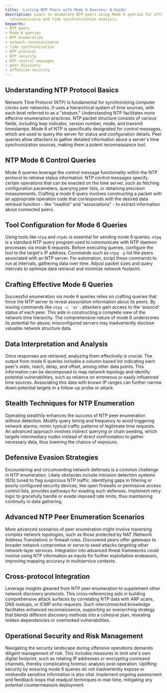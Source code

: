 ```yaml
---
title: 'Listing NTP Peers with Mode 6 Queries: A Guide'
description: Learn to enumerate NTP peers using Mode 6 queries for effective network
  reconnaissance and time synchronization analysis.
keywords:
- NTP peers
- Mode 6 queries
- NTP enumeration
- network reconnaissance
- time synchronization
- NTP protocol
- NTP security
- NTP control messages
- peer discovery
- offensive security
---
```


## Understanding NTP Protocol Basics

Network Time Protocol (NTP) is fundamental for synchronizing computer clocks over networks. It uses a hierarchical system of time sources, with each level referred to as a "stratum." Understanding NTP facilitates more effective enumeration practices. NTP packet structure consists of various fields, including leap indicator, version number, mode, and transmit timestamps. Mode 6 of NTP is specifically designated for control messages, which are used to query the server for status and configuration details. Peer queries allow attackers to gather detailed information about a server's time synchronization sources, making them a potent reconnaissance tool.

## NTP Mode 6 Control Queries

Mode 6 queries leverage the control message functionality within the NTP protocol to retrieve status information. NTP control messages specify certain operations that can be enacted on the time server, such as fetching configuration parameters, querying peer lists, or obtaining precision measurements. Crafting a mode 6 query involves constructing a packet with an appropriate operation code that corresponds with the desired data retrieval function - like "readlist" and "associations" - to extract information about connected peers.

## Tool Configuration for Mode 6 Queries

Using tools like `ntpq` and `ntpdc` is essential for sending mode 6 queries. `ntpq` is a standard NTP query program used to communicate with NTP daemon processes via mode 6 requests. Before executing queries, configure the tool to the target's IP address. Commands such as `ntpq -p` list the peers associated with an NTP server. For automation, script these commands to run at intervals, gathering data over time. Adjust packet sizes and query intervals to optimize data retrieval and minimize network footprint.

## Crafting Effective Mode 6 Queries

Successful enumeration via mode 6 queries relies on crafting queries that force the NTP server to reveal association information about its peers. By issuing commands like `ntpq -c 'as'`, attackers gain access to the 'associd' status of each peer. This aids in constructing a complete view of the network time hierarchy. The comprehensive nature of mode 6 underscores its potential for abuse; misconfigured servers may inadvertently disclose valuable network structure data.

## Data Interpretation and Analysis

Once responses are retrieved, analyzing them effectively is crucial. The output from mode 6 queries includes a column-based list indicating each peer's state, reach, delay, and offset, among other data points. This information can be decomposed to map network topology and identify potential vulnerabilities, such as reliance on erroneous or easily influenced time sources. Associating this data with known IP ranges can further narrow down potential targets in a follow-up probe or attack.

## Stealth Techniques for NTP Enumeration

Operating stealthily enhances the success of NTP peer enumeration without detection. Modify query timing and frequency to avoid triggering network alarms; mimic typical traffic patterns of legitimate time requests. An advanced approach involves indirect querying or chain seeding, which targets intermediary nodes instead of direct confrontation to gather necessary data, thus lowering the chance of exposure.

## Defensive Evasion Strategies

Encountering and circumventing network defenses is a common challenge in NTP enumeration. Likely obstacles include intrusion detection systems (IDS) tuned to flag suspicious NTP traffic. Identifying gaps in filtering or poorly configured security devices, like open firewalls or permissive access control lists, provides pathways for evading such defenses. Implement retry logic to gracefully handle or evade imposed rate limits, thus maintaining continuity in data gathering.

## Advanced NTP Peer Enumeration Scenarios

More advanced scenarios of peer enumeration might involve traversing complex network topologies, such as those protected by NAT (Network Address Translation) or firewall rules. Discovered peers offer gateways to broader network compromise or serve to seed attacks targeting other network-layer services. Integration into advanced threat frameworks could involve using NTP information as inputs for further exploitation endeavors, improving mapping accuracy in multiservice contexts.

## Cross-protocol Integration

Leverage insights gleaned from NTP peer enumeration to supplement other network discovery protocols. This cross-referencing aids in building comprehensive attack surfaces by correlating NTP data with ARP scans, DNS lookups, or ICMP echo requests. Such interconnected knowledge facilitates enhanced reconnaissance, supporting an overarching strategy that blends different discovery methods into a cohesive plan, revealing hidden dependencies or overlooked vulnerabilities.

## Operational Security and Risk Management

Navigating the security landscape during offensive operations demands diligent management of risk. This includes measures to limit one's own digital footprint, such as rotating IP addresses or encrypting command channels, thereby complicating forensic analysis post-operation. Uplifting security by ensuring mode 6 queries do not inadvertently expose or mishandle sensitive information is also vital. Implement ongoing assessment and feedback loops that readjust techniques in real-time, mitigating any potential countermeasure deployment.
